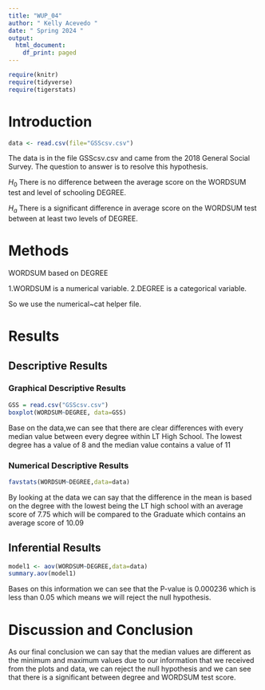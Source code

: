 ```yaml
---
title: "WUP_04"
author: " Kelly Acevedo "
date: " Spring 2024 "
output:
  html_document:
    df_print: paged
---
```


```r
require(knitr)
require(tidyverse)
require(tigerstats)

```

# Introduction

```r
data <- read.csv(file="GSScsv.csv")
```


<!--In this section you explain what you are trying to show.  Where did the data come from?  What is the research or other question you are trying to answer?!-->

The data is in the file GSScsv.csv and came from the 2018 General Social Survey.  The question to answer is to resolve this hypothesis.  

$H_0$ There is no difference between the average score on the WORDSUM test and level of schooling DEGREE. 

$H_a$ There is a significant difference in average score on the WORDSUM test between at least two levels of DEGREE.  

# Methods

<!--Mention that you intend to use chatGPT to the greatest extent possible. Give credit to chatGPT when you use it to create code in your report. Decide on your methods:  use "variable analysis" or other appropriate descriptors.  Make sure to choose at least one graphical method and at least one numerical method.!-->

WORDSUM based on DEGREE

1.WORDSUM is a numerical variable.
2.DEGREE is a categorical variable.

So we use the numerical~cat helper file. 


# Results

<!--Divide this section into two sub-sections:  One for your descriptive  results and one for your inferential results.!-->

## Descriptive Results

### Graphical Descriptive Results

<!--Graphical results here.  Make sure to show your code.  Provide appropriate labels for axes, giving units if possible, and provide a good title for the graph, too.  Use the graphical results to describe the patterns if any that exist in the data as focused toward the research question!-->


```r
GSS = read.csv("GSScsv.csv")
boxplot(WORDSUM~DEGREE, data=GSS)
```

Base on the data,we can see that there are clear differences with every median value between every degree within LT High School. The lowest degree has a value of 8 and the median value contains a value of 11


### Numerical Descriptive Results

<!--Numerical results go here. Use the numerical results to describe the patterns if any that exist in the data as focused toward the research question!-->

```r
favstats(WORDSUM~DEGREE,data=data)
```
By looking at the data we can say that the difference in the mean is based on the degree with the lowest being the LT high school with an average score of 7.75 which will be compared to the Graduate which contains an average score of 10.09

## Inferential Results

<!--State hypothesis clearly.  Make sure your discussion of the inferential test covers all the aspects that the test output produces, such as test statistic, p-value etc.  Make a decision about the null hypothesis, explain the assumptions on which the selected test/procedure was based, and why the chosen procedure satisfys the assumptions and is appropriate to answer the research question!-->

```r
model1 <- aov(WORDSUM~DEGREE,data=data)
summary.aov(model1)
```
 Bases on this information we can see that the P-value is 0.000236 which is less than 0.05 which means we will reject the null hypothesis. 


# Discussion and Conclusion

<!--Discussion and conclusion here.  If you found a relationship be sure to consider whether the relationship occurs because one of the variables causes the other, or whether they perhasps are related for some other reason.  Watch the chapter 6 videos from the GeorgeTown videos collection.!-->

As our final conclusion we can say that the median values are different as the minimum and maximum values due to our information that we received from the plots and data, we can reject the null hypothesis and we can see that there is a significant between degree and WORDSUM test score.